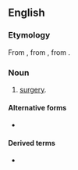==English==

===Etymology===
From {{inh|en|enm|cirurgie}}, from {{der|enm|fro|cirurgie}}, from {{der|enm|la|chīrurgia}}.

===Noun===
{{en-noun|~|chirurgies}}

# {{lb|en|archaic}} [[surgery|surgery]].

====Alternative forms====
* {{l|en|chirurgery}}

====Derived terms====
* {{l|en|chirurgeon}}